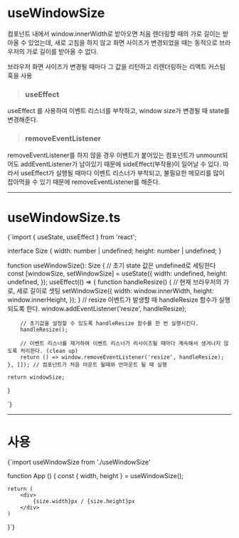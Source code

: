 
# useWindowSize

컴포넌트 내에서 window.innerWidth로 받아오면 처음 렌더링할 때의 가로 길이는 받아올 수 있었는데, 새로 고침을 하지 않고 화면 사이즈가 변경되었을 때는 동적으로 브라우저의 가로 길이를 받아올 수 없다.

브라우저 화면 사이즈가 변경될 때마다 그 값을 리턴하고 리렌더링하는 리액트 커스텀 훅을 사용

> ### useEffect
useEffect 를 사용하여 이벤트 리스너를 부착하고, window size가 변경될 때 state를 변경해준다.

> ### removeEventListener
removeEventListener를 하지 않을 경우 이벤트가 붙어있는 컴포넌트가 unmount되어도 addEventListener가 남아있기 때문에 sideEffect(부작용)이 일어날 수 있다.
따라서 useEffect가 실행될 때마다 이벤트 리스너가 부착되고, 불필요한 메모리를 많이 잡아먹을 수 있기 때문에 removeEventListener를 해준다.

- - -

# useWindowSize.ts
<CodeBlock lang='typescript'>
{`import { useState, useEffect } from 'react';

interface Size {
    width: number | undefined;
    height: number | undefined;
}

function useWindowSize(): Size {
    // 초기 state 값은 undefined로 세팅한다
    const [windowSize, setWindowSize] = useState<Size>({
        width: undefined,
        height: undefined,
    });
    useEffect(() => {
        function handleResize() {
            // 현재 브라우저의 가로, 세로 길이로 셋팅
            setWindowSize({
                width: window.innerWidth,
                height: window.innerHeight,
            });
        }
        // resize 이벤트가 발생할 때 handleResize 함수가 실행되도록 한다.
        window.addEventListener('resize', handleResize);

        // 초기값을 설정할 수 있도록 handleResize 함수를 한 번 실행시킨다.
        handleResize();

        // 이벤트 리스너를 제거하여 이벤트 리스너가 리사이즈될 때마다 계속해서 생겨나지 않도록 처리한다. (clean up)
        return () => window.removeEventListener('resize', handleResize);
    }, []); // 컴포넌트가 처음 마운트 될때와 언마운트 될 때 실행

    return windowSize;
}

`}
</CodeBlock>
- - - 

# 사용
<CodeBlock lang='javascript'>
{`import useWindowSize from './useWindowSize'

function App () {
    const { width, height } = useWindowSize();

    return (
        <div>
            {size.width}px / {size.height}px
        </div>
    )
}`}
</CodeBlock>
